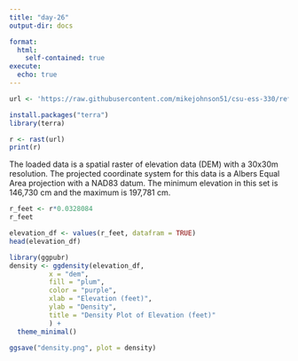 ```yaml
---
title: "day-26"
output-dir: docs

format:
  html:
    self-contained: true
execute: 
  echo: true
---
```

```r
url <- 'https://raw.githubusercontent.com/mikejohnson51/csu-ess-330/refs/heads/main/resources/foco-elev-cm.tif'

install.packages("terra")
library(terra)

r <- rast(url)
print(r)
```
The loaded data is a spatial raster of elevation data (DEM) with a 30x30m resolution. The projected coordinate system for this data is a Albers Equal Area projection with a NAD83 datum. The minimum elevation in this set is 146,730 cm and the maximum is 197,781 cm. 
```r
r_feet <- r*0.0328084
r_feet

elevation_df <- values(r_feet, datafram = TRUE)
head(elevation_df)

library(ggpubr)
density <- ggdensity(elevation_df,
          x = "dem",
          fill = "plum",
          color = "purple",
          xlab = "Elevation (feet)",
          ylab = "Density",
          title = "Density Plot of Elevation (feet)"
          ) +
  theme_minimal()

ggsave("density.png", plot = density)
```


